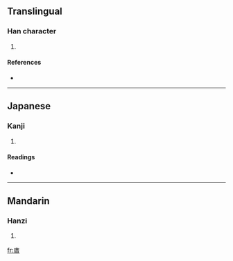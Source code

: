==Translingual==

===Han character===
{{Han char|rn=53|rad=广|as=08|sn=11|four=0026<sub>1</sub>|canj=戈廿日 (ITA)}}

# {{defn|Han|sort=广08}}

====References====
* {{Han ref|kx=0347.140|dkj=09367|hdz=20886.120|uh=5EB4|ud=24244|bh=D548|bd=54600}}

----

==Japanese==

===Kanji===
{{ja-kanji|grade=|rs=广08}}

# {{defn|Japanese|sort=广08}}

====Readings====
* {{ja-readings|on=[[せき]] (seki), [[じゃく]] (jaku), [[しゃく]] (shaku)|kun=}}

----

==Mandarin==

===Hanzi===
{{cmn-hanzi|pin=[[jí]] ([[ji2]]), [[yóng]] ([[yong2]])|wg=chi<sup>2</sup>, yung<sup>2</sup>}}

# {{defn|Mandarin|sort=广08}}

[[fr:庴]]